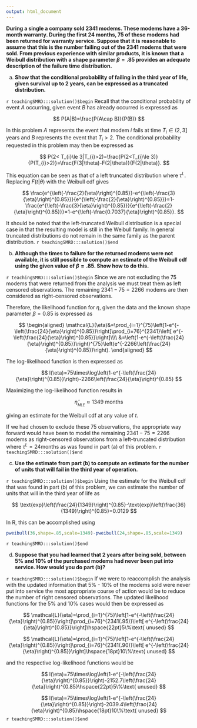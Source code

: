 ```yaml
---
output: html_document
---
```


__During a single a company sold 2341 modems.  These modems have a 36-month warranty.  During the first 24 months, 75 of these modems had been returned for warranty service.  Suppose that it is reasonable to assume that this is the number failing out of the 2341 modems that were sold.  From previous experience with similar products, it is known that a Weibull distribution with a shape parameter $\beta=.85$ provides an adequate description of the failure time distribution.__

a. __Show that the conditional probability of failing in the third year of life, given survival up to 2 years, can be expressed as a truncated distribution.__

`r teachingSMRD:::solution()$begin`
Recall that the conditional probability of event $A$ occurring, given event $B$ has already occurred is expressed as

$$
P(A|B)=\frac{P(A\cap B)}{P(B)}
$$

In this problem $A$ represents the event that modem $i$ fails at time $T_{i} \in (2,3]$ years and $B$ represents the event that $T_{i}>2.$ The conditional probability requested in this problem may then be expressed as

$$
P(2< T_{i}\le 3|T_{i}>2)=\frac{P(2<T_{i}\le 3)}{P(T_{i}>2)}=\frac{F(3|\theta)-F(2|\theta)}{F(2|\theta)}.
$$

This equation can be seen as that of a left truncated distribution where $\tau^{L}$.  Replacing $F(t|\theta)$ with the Weibull cdf gives

$$
\frac{e^{\left(-\frac{2}{\eta}\right)^{0.85}}-e^{\left(-\frac{3}{\eta}\right)^{0.85}}}{e^{\left(-\frac{2}{\eta}\right)^{0.85}}}=1-\frac{e^{\left(-\frac{3}{\eta}\right)^{0.85}}}{e^{\left(-\frac{2}{\eta}\right)^{0.85}}}=1-e^{\left(-\frac{0.7037}{\eta}\right)^{0.85}}.
$$

It should be noted that the left-truncated Weibull distribution is a special case in that the resulting model is still in the Weibull family.  In general truncated distributions do not remain in the same family as the parent distribution. 
`r teachingSMRD:::solution()$end`

b. __Although the times to failure for the returned modems were not available, it is still possible to compute an estimate of the Weibull cdf using the given value of $\beta=.85.$  Show how to do this.__

`r teachingSMRD:::solution()$begin`
Since we are not excluding the $75$ modems that were returned from the analysis we must treat them as left censored observations.  The remaining $2341-75=2266$ modems are then considered as right-censored observations.

Therefore, the likelihood function for $\eta$, given the data and the known shape parameter $\beta=0.85$ is expressed as

$$
\begin{aligned}
\mathcal{L}(\eta)&=\prod_{i=1}^{75}\left[1-e^{-\left(\frac{24}{\eta}\right)^{0.85}}\right]\prod_{i=76}^{2341}\left[ e^{-\left(\frac{24}{\eta}\right)^{0.85}}\right]\\\\
&=\left(1-e^{-\left(\frac{24}{\eta}\right)^{0.85}}\right)^{75}\left(e^{-2266\left(\frac{24}{\eta}\right)^{0.85}}\right).
\end{aligned}
$$

The log-likelihood function is then expressed as

$$
l(\eta)=75\times\log\left(1-e^{-\left(\frac{24}{\eta}\right)^{0.85}}\right)-2266\left(\frac{24}{\eta}\right)^{0.85}
$$

Maximizing the log-likelihood function results in 

$$
\widehat{\eta}_{_{MLE}}\approx 1349 \text{ months}
$$

giving an estimate for the Weibull cdf at any value of $t$.

If we had chosen to exclude these $75$ observations, the appropriate way forward would have been to model the remaining $2341-75=2266$ modems as right-censored observations from a left-truncated distribution where $\tau^{L}=24 \text{months}$ as was found in part (a) of this problem.
`r teachingSMRD:::solution()$end`

c. __Use the estimate from part (b) to compute an estimate for the number of units that will fail in the third year of operation.__

`r teachingSMRD:::solution()$begin`
Using the estimate for the Weibull cdf that was found in part (b) of this problem, we can estimate the number of units that will in the third year of life as

$$
\text{exp}\left(\frac{24}{1349}\right)^{0.85}-\text{exp}\left(\frac{36}{1349}\right)^{0.85}=0.0129
$$

In R, this can be accomplished using

```r
pweibull(36,shape=.85,scale=1349)-pweibull(24,shape=.85,scale=1349)
```
`r teachingSMRD:::solution()$end`

d. __Suppose that you had learned that 2 years after being sold, between 5% and 10% of the purchased modems had never been put into service.  How would you do part (b)?__

`r teachingSMRD:::solution()$begin`
If we were to reaccomplish the analysis with the updated information that $5\%\text{ - }10\%$ of the modems sold were never put into service the most appropriate course of action would be to reduce the number of right censored observations. The updated likelihood functions for the $5\%$ and $10\%$ cases would then be expressed as

$$
\mathcal{L}(\eta)=\prod_{i=1}^{75}\left[1-e^{-\left(\frac{24}{\eta}\right)^{0.85}}\right]\prod_{i=76}^{2341(.95)}\left[ e^{-\left(\frac{24}{\eta}\right)^{0.85}}\right]\hspace{22pt}5\%\text{ unused}
$$

$$
\mathcal{L}(\eta)=\prod_{i=1}^{75}\left[1-e^{-\left(\frac{24}{\eta}\right)^{0.85}}\right]\prod_{i=76}^{2341(.90)}\left[ e^{-\left(\frac{24}{\eta}\right)^{0.85}}\right]\hspace{18pt}10\%\text{ unused}
$$

and the respective log-likelihood functions would be

$$
l(\eta)=75\times\log\left(1-e^{-\left(\frac{24}{\eta}\right)^{0.85}}\right)-2152.7\left(\frac{24}{\eta}\right)^{0.85}\hspace{22pt}5\%\text{ unused}
$$

$$
l(\eta)=75\times\log\left(1-e^{-\left(\frac{24}{\eta}\right)^{0.85}}\right)-2039.4\left(\frac{24}{\eta}\right)^{0.85}\hspace{18pt}10\%\text{ unused}
$$
`r teachingSMRD:::solution()$end`
